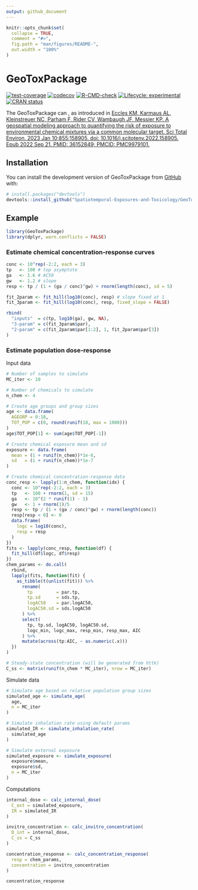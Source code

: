 ```yaml
---
output: github_document
---
```


<!-- README.md is generated from README.Rmd. Please edit that file -->

```r
knitr::opts_chunk$set(
  collapse = TRUE,
  comment = "#>",
  fig.path = "man/figures/README-",
  out.width = "100%"
)
```

# GeoToxPackage

<!-- badges: start -->

[![test-coverage](https://github.com/Spatiotemporal-Exposures-and-Toxicology/GeoToxPackage/actions/workflows/test-coverage.yaml/badge.svg)](https://github.com/Spatiotemporal-Exposures-and-Toxicology/GeoToxPackage/actions/workflows/test-coverage.yaml)
[![codecov](https://codecov.io/github/Spatiotemporal-Exposures-and-Toxicology/GeoToxPackage/graph/badge.svg?token=I1L9BZJ58Y)](https://codecov.io/github/Spatiotemporal-Exposures-and-Toxicology/GeoToxPackage)
[![R-CMD-check](https://github.com/Spatiotemporal-Exposures-and-Toxicology/GeoToxPackage/actions/workflows/check-release.yaml/badge.svg)](https://github.com/Spatiotemporal-Exposures-and-Toxicology/GeoToxPackage/actions/workflows/check-release.yaml)
[![Lifecycle: experimental](https://img.shields.io/badge/lifecycle-experimental-orange.svg)](https://lifecycle.r-lib.org/articles/stages.html#experimental) [![CRAN status](https://www.r-pkg.org/badges/version/GeoToxPackage)](https://CRAN.R-project.org/package=GeoToxPackage)

<!-- badges: end -->

The GeoToxPackage can <x y z plus other stuff>, as introduced in [Eccles KM, Karmaus AL, Kleinstreuer NC, Parham F, Rider CV, Wambaugh JF, Messier KP. A geospatial modeling approach to quantifying the risk of exposure to environmental chemical mixtures via a common molecular target. Sci Total Environ. 2023 Jan 10;855:158905. doi: 10.1016/j.scitotenv.2022.158905. Epub 2022 Sep 21. PMID: 36152849; PMCID: PMC9979101.](https://pubmed.ncbi.nlm.nih.gov/36152849/)

## Installation

You can install the development version of GeoToxPackage from [GitHub](https://github.com/) with:

``` r
# install.packages("devtools")
devtools::install_github("Spatiotemporal-Exposures-and-Toxicology/GeoToxPackage")
```

## Example

```r
library(GeoToxPackage)
library(dplyr, warn.conflicts = FALSE)
```

### Estimate chemical concentration-response curves

```r
conc <- 10^rep(-2:2, each = 3)
tp   <- 100 # top asymptote
ga   <- 1.6 # AC50
gw   <- 1.2 # slope
resp <- tp / (1 + (ga / conc)^gw) + rnorm(length(conc), sd = 5)

fit_2param <- fit_hill(log10(conc), resp) # slope fixed at 1
fit_3param <- fit_hill(log10(conc), resp, fixed_slope = FALSE)

rbind(
  "inputs"  = c(tp, log10(ga), gw, NA),
  "3-param" = c(fit_3param$par),
  "2-param" = c(fit_2param$par[1:2], 1, fit_2param$par[3])
)
```

### Estimate population dose-response

Input data

```r
# Number of samples to simulate
MC_iter <- 10

# Number of chemicals to simulate
n_chem <- 4

# Create age groups and group sizes
age <- data.frame(
  AGEGRP = 0:18,
  TOT_POP = c(0, round(runif(18, max = 1000)))
)
age$TOT_POP[1] <- sum(age$TOT_POP[-1])

# Create chemical exposure mean and sd
exposure <- data.frame(
  mean = (1 + runif(n_chem))*1e-6,
  sd   = (1 + runif(n_chem))*1e-7
)

# Create chemical concentration-response data
conc_resp <- lapply(1:n_chem, function(idx) {
  conc <- 10^rep(-2:2, each = 3)
  tp   <- 100 + rnorm(1, sd = 15)
  ga   <- 10^(2 * runif(1) - 1)
  gw   <- 1 + rnorm(1)/5
  resp <- tp / (1 + (ga / conc)^gw) + rnorm(length(conc))
  resp[resp < 0] <- 0
  data.frame(
    logc = log10(conc),
    resp = resp
  )
})
fits <- lapply(conc_resp, function(df) {
  fit_hill(df$logc, df$resp)
})
chem_params <- do.call(
  rbind,
  lapply(fits, function(fit) {
    as_tibble(t(unlist(fit))) %>%
      rename(
        tp         = par.tp,
        tp.sd      = sds.tp,
        logAC50    = par.logAC50,
        logAC50.sd = sds.logAC50
      ) %>%
      select(
        tp, tp.sd, logAC50, logAC50.sd,
        logc_min, logc_max, resp_min, resp_max, AIC
      ) %>%
      mutate(across(tp:AIC, ~ as.numeric(.x)))
  })
)

# Steady-state concentration (will be generated from httk)
C_ss <- matrix(runif(n_chem * MC_iter), nrow = MC_iter)
```

Simulate data

```r
# Simulate age based on relative population group sizes
simulated_age <- simulate_age(
  age,
  n = MC_iter
)

# Simulate inhalation rate using default params
simulated_IR <- simulate_inhalation_rate(
  simulated_age
)

# Simulate external exposure
simulated_exposure <- simulate_exposure(
  exposure$mean,
  exposure$sd,
  n = MC_iter
)
```

Computations

```r
internal_dose <- calc_internal_dose(
  C_ext = simulated_exposure,
  IR = simulated_IR
)

invitro_concentration <- calc_invitro_concentration(
  D_int = internal_dose,
  C_ss = C_ss
)

concentration_response <- calc_concentration_response(
  resp = chem_params,
  concentration = invitro_concentration
)

concentration_response
```
